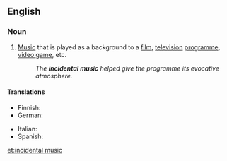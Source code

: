 ==English==
{{wikipedia}}

===Noun===
{{en-noun|-|sg=[[incidental]] [[music]]}}

# {{music}} [[music|Music]] that is played as a background to a [[film]], [[television]] [[programme]], [[video game]], etc.
#: ''The '''incidental music''' helped give the programme its evocative atmosphere.''

====Translations====
{{trans-top|music played as background}}
* Finnish: {{t-|fi|taustamusiikki}}
* German: {{t|de|Bühnenmusik}}
{{trans-mid}}
* Italian: {{t|it|musica incidentale|f}}
* Spanish: {{t|es|música incidental|f}}
{{trans-bottom}}

[[et:incidental music]]